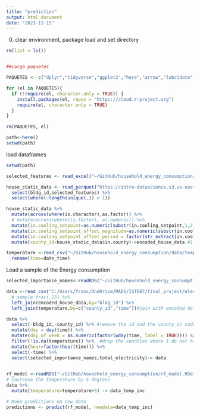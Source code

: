 ```yaml
---
title: "prediction"
output: html_document
date: "2023-11-15"
---
```


0. clear environment, package load and set directory
```r
rm(list = ls())


##carga paquetes

PAQUETES <- c("dplyr","tidyverse","ggplot2","here","arrow","lubridate","readxl","randomForest","doParallel","caret")

for (el in PAQUETES){
  if (!require(el, character.only = TRUE)) {
    install.packages(el, repos = "https://cloud.r-project.org")
    require(el, character.only = TRUE)
  }
}

rm(PAQUETES, el)

path<-here()
setwd(path)

```
load dataframes
```r
setwd(path)

selected_features <- read_excel("~/GitHub/household_energy_consumption/data/data_dictionary.xlsx",sheet=3) %>% pull()

house_static_data <- read_parquet("https://intro-datascience.s3.us-east-2.amazonaws.com/SC-data/static_house_info.parquet") %>% 
  select(bldg_id,selected_features) %>% 
  select(where(~length(unique(.)) > 1)) 

house_static_data %>%
  mutate(across(where(is.character),as.factor)) %>% 
  # mutate(across(where(is.factor), as.numeric)) %>% 
  mutate(in.cooling_setpoint=as.numeric(substr(in.cooling_setpoint,1,2))) %>% #convert to number
  mutate(in.cooling_setpoint_offset_magnitude=as.numeric(substr(in.cooling_setpoint_offset_magnitude,1,1))) %>% #convert to number
  mutate(in.cooling_setpoint_offset_period = factor(str_extract(in.cooling_setpoint_offset_period, "^[^-+]*"))) %>%  #reomve the ofset magnitude as it is in another column
  mutate(county_id=house_static_data$in.county)->encoded_house_data #I need the county id in code for the join

temperature <-read_csv("~/GitHub/household_energy_consumption/data/temperature.csv") %>% 
  rename(time=date_time)

```

Load a sample of the Energy consumption
```r
selected_importance_names<-readRDS("~/GitHub/household_energy_consumption/selected_importance_names.RDS")

data <-read_csv("C:/Users/franc/OneDrive/MADS/IST687/final_project/electricity_consumption.csv") %>%
  # sample_frac(.25) %>% 
  left_join(encoded_house_data,by="bldg_id") %>% 
  left_join(temperature,by=c("county_id","time"))#join with encoded data

data %>% 
  select(-bldg_id,-county_id) %>% #remove the id and the county in code
  mutate(day = day(time)) %>% 
  mutate(day_of_week = as.numeric(factor(wday(time, label = TRUE)))) %>% 
  filter(!is.na(temperature)) %>%  #drop the counties where I do not have the temperature
  mutate(hour=factor(hour(time))) %>% 
  select(-time) %>% 
  select(selected_importance_names,total_electricity)-> data
  

```

```r
rf_model <-readRDS("~/GitHub/household_energy_consumption/rf_model.RData")
# increase the temperature by 5 degress
data %>% 
  mutate(temperature=temperature+5) -> data_temp_inc

# Make predictions on new data
predictions <- predict(rf_model, newdata=data_temp_inc)



```

